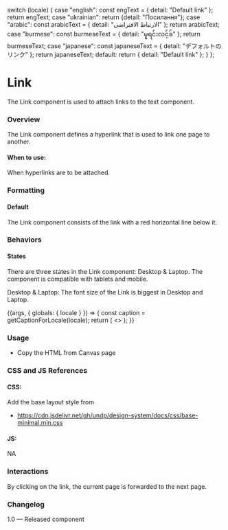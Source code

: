 
  switch (locale) {
    case "english":
      const engText = { detail: "Default link" };
      return engText;
    case "ukrainian":
      return {detail: "Посилання"};
    case "arabic":
      const arabicText = { detail: "الارتباط الافتراضي" };
      return arabicText;
    case "burmese":
      const burmeseText = { detail: "မူရင်းလင့်ခ်" };
      return burmeseText;
    case "japanese":
      const japaneseText = { detail: "デフォルトのリンク" };
      return japaneseText;
    default:
      return { detail: "Default link" };
  }
};

<Meta title="Foundation/Typography/Links" />

# Link

The Link component is used to attach links to the text component.

### Overview

The Link component defines a hyperlink that is used to link one page to another.

#### When to use:

When hyperlinks are to be attached.

### Formatting

#### Default

The Link component consists of the link with a red horizontal line below it.

### Behaviors

#### States

There are three states in the Link component: Desktop & Laptop. The component is compatible with tablets and mobile.

Desktop & Laptop: The font size of the Link is biggest in Desktop and Laptop.

<Canvas>
  <Story name="Links">
    {(args, { globals: { locale } }) => {
      const caption = getCaptionForLocale(locale);
      return (
        <>
          <Link label={caption.detail} {...args}></Link>
        </>
      );
    }}
  </Story>
</Canvas>

### Usage

- Copy the HTML from Canvas page

### CSS and JS References

#### CSS:

Add the base layout style from

- https://cdn.jsdelivr.net/gh/undp/design-system/docs/css/base-minimal.min.css

#### JS:

NA

### Interactions

By clicking on the link, the current page is forwarded to the next page.

### Changelog

1.0 — Released component
